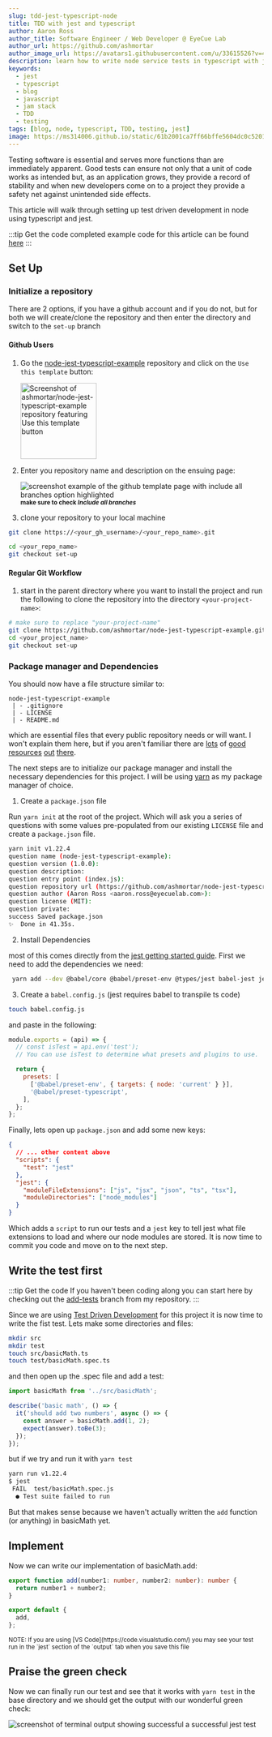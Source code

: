 ```yaml
---
slug: tdd-jest-typescript-node
title: TDD with jest and typescript
author: Aaron Ross
author_title: Software Engineer / Web Developer @ EyeCue Lab
author_url: https://github.com/ashmortar
author_image_url: https://avatars1.githubusercontent.com/u/33615526?v=4
description: learn how to write node service tests in typescript with jest
keywords:
  - jest
  - typescript
  - blog
  - javascript
  - jam stack
  - TDD
  - testing
tags: [blog, node, typescript, TDD, testing, jest]
image: https://ms314006.github.io/static/61b2001ca7ff66bffe5604dc0c52016d/5a4bd/Jest.jpg
---
```



Testing software is essential and serves more functions than are immediately apparent. Good tests can ensure not only that a unit of code works as intended but, as an application grows, they provide a record of stability and when new developers come on to a project they provide a safety net against unintended side effects.

This article will walk through setting up test driven development in node using typescript and jest.

:::tip Get the code
completed example code for this article can be found [here](https://github.com/ashmortar/node-jest-typescript-example)
:::

<!--truncate-->

## Set Up

### Initialize a repository

There are 2 options, if you have a github account and if you do not, but for both we will create/clone the repository and then enter the directory and switch to the `set-up` branch

#### Github Users

1. Go the [node-jest-typescript-example](https://github.com/ashmortar/node-jest-typescript-example/tree/set-up) repository and click on the `Use this template` button:

   <a href="https://github.com/ashmortar/node-jest-typescript-example/tree/set-up">
     <Image
       width="150px"
       img={gh_template}
       alt="Screenshot of ashmortar/node-jest-typescript-example repository featuring Use this template button"
       min="200"
       max="2000"
       steps="5"
     />
   </a>

2. Enter you repository name and description on the ensuing page:

   <Image
     img={use_template}
     alt="screenshot example of the github template page with include all branches option highlighted"
     min="200"
     max="2000"
     steps="5"
   />
   <small>
     <strong>
       make sure to check <em>Include all branches</em>
     </strong>
   </small>

3. clone your repository to your local machine

```bash
git clone https://<your_gh_username>/<your_repo_name>.git

cd <your_repo_name>
git checkout set-up
```

#### Regular Git Workflow

1. start in the parent directory where you want to install the project and run the following to clone the repository into the directory `<your-project-name>`:

```bash
# make sure to replace "your-project-name"
git clone https://github.com/ashmortar/node-jest-typescript-example.git <your-project-name>
cd <your_project_name>
git checkout set-up
```

### Package manager and Dependencies

You should now have a file structure similar to:

```
node-jest-typescript-example
 | - .gitignore
 | - LICENSE
 | - README.md
```

which are essential files that every public repository needs or will want. I won't explain them here, but if you aren't familiar there are [lots](https://github.com/github/gitignore) of [good resources](https://opensource.org/licenses) [out](https://www.makeareadme.com/) [there](https://docs.github.com/en/free-pro-team@latest/github/writing-on-github/basic-writing-and-formatting-syntax).

The next steps are to initialize our package manager and install the necessary dependencies for this project. I will be using [yarn](https://yarnpkg.com/) as my package manager of choice.

1. Create a `package.json` file

Run `yarn init` at the root of the project. Which will ask you a series of questions with some values pre-populated from our existing `LICENSE` file and create a `package.json` file.

```bash
yarn init v1.22.4
question name (node-jest-typescript-example):
question version (1.0.0):
question description:
question entry point (index.js):
question repository url (https://github.com/ashmortar/node-jest-typescript-example.git):
question author (Aaron Ross <aaron.ross@eyecuelab.com>):
question license (MIT):
question private:
success Saved package.json
✨  Done in 41.35s.
```

2. Install Dependencies

most of this comes directly from the [jest getting started guide](https://jestjs.io/docs/en/getting-started). First we need to add the dependencies we need:

```bash
 yarn add --dev @babel/core @babel/preset-env @types/jest babel-jest jest typescript
```

3. Create a `babel.config.js` (jest requires babel to transpile ts code)

```bash
touch babel.config.js
```

and paste in the following:

```javascript title="/babel.config.js"
module.exports = (api) => {
  // const isTest = api.env('test');
  // You can use isTest to determine what presets and plugins to use.

  return {
    presets: [
      ['@babel/preset-env', { targets: { node: 'current' } }],
      '@babel/preset-typescript',
    ],
  };
};
```

Finally, lets open up `package.json` and add some new keys:

```json title="/package.json"
{
  // ... other content above
  "scripts": {
    "test": "jest"
  },
  "jest": {
    "moduleFileExtensions": ["js", "jsx", "json", "ts", "tsx"],
    "moduleDirectories": ["node_modules"]
  }
}
```

Which adds a `script` to run our tests and a `jest` key to tell jest what file extensions to load and where our node modules are stored. It is now time to commit you code and move on to the next step.

## Write the test first

:::tip Get the code
If you haven't been coding along you can start here by checking out the [add-tests](https://github.com/ashmortar/node-jest-typescript-example/tree/add-tests) branch from my repository.
:::

Since we are using [Test Driven Development](https://en.wikipedia.org/wiki/Test-driven_development) for this project it is now time to write the fist test. Lets make some directories and files:

```bash
mkdir src
mkdir test
touch src/basicMath.ts
touch test/basicMath.spec.ts
```

and then open up the .spec file and add a test:

```typescript title="/basicMath.spec.js"
import basicMath from '../src/basicMath';

describe('basic math', () => {
  it('should add two numbers', async () => {
    const answer = basicMath.add(1, 2);
    expect(answer).toBe(3);
  });
});
```

but if we try and run it with `yarn test`

```bash
yarn run v1.22.4
$ jest
 FAIL  test/basicMath.spec.js
  ● Test suite failed to run
```

But that makes sense because we haven't actually written the `add` function (or anything) in basicMath yet.

## Implement

Now we can write our implementation of basicMath.add:

```typescript title="/src/basicMath.ts"
export function add(number1: number, number2: number): number {
  return number1 + number2;
}

export default {
  add,
};
```

<small>
  NOTE: If you are using [VS Code](https://code.visualstudio.com/) you may see your test
  run in the `jest` section of the `output` tab when you save this file
</small>

## Praise the green check

Now we can finally run our test and see that it works with `yarn test` in the base directory and we should get the output with our wonderful green check:

<Image
  img={green_test}
  alt="screenshot of terminal output showing successful a successful jest test"
  min="200"
  max="2000"
  steps="5"
/>
